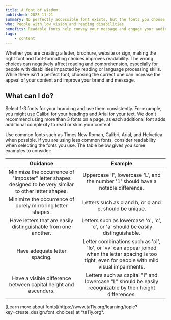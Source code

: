 ```yaml
---
title: A font of wisdom.
published: 2023-11-21
summary: No perfectly accessible font exists, but the fonts you choose can improve or reduce readability.
who: People with low vision and reading disabilities.
benefits: Readable fonts help convey your message and engage your audience.
tags:
    - content
---
```



Whether you are creating a letter, brochure, website or sign, making the right font and font-formatting choices improves readability. The wrong choices can negatively affect reading and comprehension, especially for people with disabilities impacted by reading or language processing skills. While there isn't a perfect font, choosing the correct one can increase the appeal of your content and improve your brand and message.

## What can I do?

Select 1-3 fonts for your branding and use them consistently. For example, you might use Calibri for your headings and Arial for your text. We don't recommend using more than 3 fonts on a page, as each additional font adds additional complexity to read or skim your content.

Use common fonts such as Times New Roman, Calibri, Arial, and Helvetica when possible. If you are using less common fonts, consider readability when selecting the fonts you use. The table below gives you some examples to consider:


|               __Guidance__               |                __Example__               |
|:----------------------------------------:|:----------------------------------------:|
| Minimize the occurrence of "imposter" letter shapes designed to be very similar to other letter shapes. | Uppercase 'I', lowercase 'L', and the number '1' should have a notable difference. |
| Minimize the occurrence of purely mirroring letter shapes. | Letters such as d and b, or q and p, should be unique. |
| Have letters that are easily distinguishable from one another. | Letters such as lowercase 'o', 'c', 'e', or 'a' should be easily distinguishable. |
| Have adequate letter spacing. | Letter combinations such as 'ol', 'lo', or 'vv' can appear joined when the letter spacing is too tight, even for people with mild visual impairments. |
| Have a visible difference between capital height and ascenders. | Letters such as capital "i" and lowercase "L" should be easily recognizable by their height differences. |

<p class="my-3">
    [Learn more about fonts](https://www.ta11y.org/learning/topic?key=create_design.font_choices)
    at *ta11y.org*.
</p>
